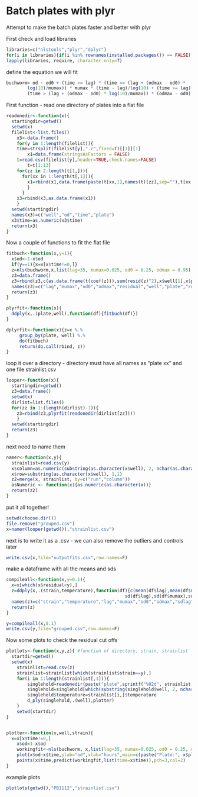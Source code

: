 Batch plates with plyr
========================================================
Attempt to make the batch plates faster and better with plyr

First check and load libraries
```r
libraries=c("nlstools","plyr","dplyr")
for(i in libraries){if(i %in% rownames(installed.packages()) == FALSE) {install.packages(i)}}
lapply(libraries, require, character.only=T)
```

define the equation we will fit
```r

buchworm= od ~ od0 + (time >= lag) * (time <= (lag + (odmax - od0) *   
		log(10)/mumax)) * mumax * (time - lag)/log(10) + (time >= lag) *
		(time > (lag + (odmax - od0) * log(10)/mumax)) * (odmax - od0)
```

First function - read one directory of plates into a flat file

```r
readonedir<-function(x){
  startingdir=getwd()
  setwd(x)
  filelist<-list.files()  											
	x3<-data.frame()															
	for(y in 1:length(filelist)){		
    time=strsplit(filelist[y],".c",fixed=T)[[1]][1]
		x1=data.frame(stringsAsFactors = FALSE)
    t=read.csv(filelist[y],header=TRUE,check.names=FALSE) 											
		t=t[1:13]
    for(zz in 2:length(t[1,])){
      for(xx in 1:length(t[,1])){
        x1=rbind(x1,data.frame(paste(t[xx,1],names(t)[zz],sep=""),t[xx,zz],time,x,stringsAsFactors = FALSE))
        }
      }
    x3=rbind(x3,as.data.frame(x1))
    }
  setwd(startingdir)
  names(x3)=c("well","od","time","plate")
  x3$time=as.numeric(x3$time)
  return(x3)
}
```

Now a couple of functions to fit the flat file
```r
fitbuch<-function(x,y=1){
  x$od<-1-x$od
  if(y==1){x=x[x$time!=0,]}
  z=nls(buchworm,x,list(lag=35, mumax=0.025, od0 = 0.25, odmax = 0.95),control=nls.control(minFactor=1/4096,warnOnly=T))
  z3=data.frame()
  z3=rbind(z3,c(as.data.frame(t(coef(z))),sum(resid(z)^2),x$well[1],x$plate[1],as.numeric(strsplit(as.character(x$plate), split=' ', fixed=TRUE)[[1]][2])))
  names(z3)=c("lag","mumax","od0","odmax","residual","well","plate","run")
  return(z3)
}

plyrfit<-function(x){
  ddply(x,.(plate,well),function(df){fitbuch(df)})
}

dplyrfit<-function(x){z=x %.%
     group_by(plate, well) %.%
     do(fitbuch)
     return(do.call(rbind, z))
}

```

loop it over a directory - directory must have all names as "plate xx" and one file strainlist.csv

```r
looper<-function(x){
  startingdir=getwd()
  z3=data.frame()
  setwd(x)  			
  dirlist=list.files()
  for(zz in 1:(length(dirlist)-1)){
    z3=rbind(z3,plyrfit(readonedir(dirlist[zz])))
    }
  setwd(startingdir)
  return(z3)
}
```

next need to name them

```r
namer<-function(x,y){
  strainlist=read.csv(y)
  x$column=as.numeric(substring(as.character(x$well), 2, nchar(as.character(x$well))))
  x$row=substring(as.character(x$well), 1,1)
  z2=merge(x, strainlist, by=c("run","column"))
  asNumeric <- function(x){as.numeric(as.character(x))}
  return(z2)
}
```
put it all together!
```r
setwd(choose.dir())
file.remove("grouped.csv")
x=namer(looper(getwd()),"strainlist.csv")
```
next is to write it as a .csv - we can also remove the outliers and controls later
```r
write.csv(x,file="outputfits.csv",row.names=F)
```
make a dataframe with all the means and sds
```r
compileall<-function(x,y=0.1){
  x=x[which(x$residual<y),]
  z=ddply(x,.(strain,temperature),function(df){c(mean(df$lag),mean(df$mumax),mean(df$od0),mean(df$odmax),
                                             sd(df$lag),sd(df$mumax),sd(df$od0),sd(df$odmax),length(df$lag))})
  names(z)=c("strain","temperature","lag","mumax","od0","odmax","sdlag","sdmumax","sdod0","sdodmax","N")
  return(z)
}
```

```r
y=compileall(x,0.1)
write.csv(y,file="grouped.csv",row.names=F)
```

Now some plots to check the residual cut offs
```r
plotlots<-function(x,y,z){ #function of directory, strain, strainlist
  startdir=getwd()
  setwd(x)
	strainlist=read.csv(z)
	strainlist=strainlist[which(strainlist$strain==y),]
	for(i in 1:length(strainlist[,1])){
		singlehold=readonedir(paste("plate",sprintf("%02d", strainlist[i,]$run)))
		singlehold=singlehold[which(substring(singlehold$well, 2, nchar(x))==strainlist[i,]$column),]
		singlehold$temperature=strainlist[i,]$temperature
		d_ply(singlehold,.(well),plotter)
	}
	setwd(startdir)
}


plotter<-function(x,well,strain){
  x=x[x$time!=0,]
	x$od=1-x$od
	workingfit<-nls(buchworm, x,list(lag=35, mumax=0.025, od0 = 0.25, odmax = 0.95),control=nls.control(minFactor=1/4096,warnOnly=T))
	plot(x$od~x$time,ylab="od",xlab="hours",main=c(paste("Plate:", x$plate[1],"Temp:", x$temperature[1],"Well",x$well[1],"Residual:",round(sum(resid(workingfit)^2),4))))
	points(x$time,predict(workingfit,list(time=x$time)),pch=3,col=2)
}
```
example plots
```r
plotlots(getwd(),"PB1112","strainlist.csv")
```

